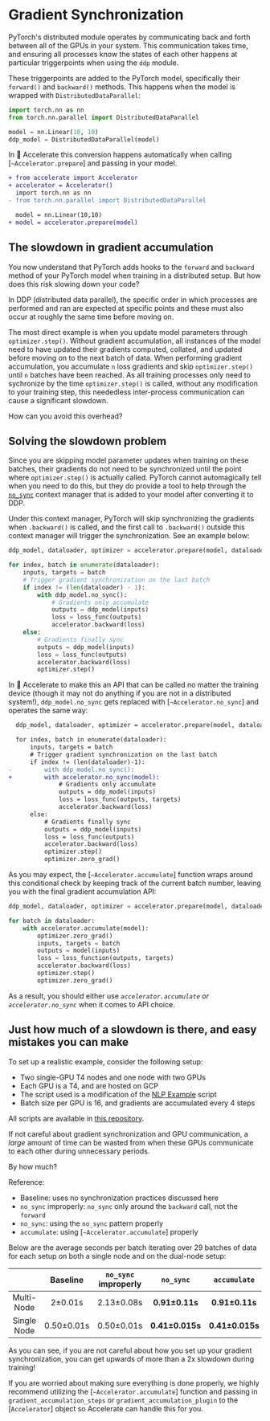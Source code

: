 <!--Copyright 2022 The HuggingFace Team. All rights reserved.

Licensed under the Apache License, Version 2.0 (the "License"); you may not use this file except in compliance with
the License. You may obtain a copy of the License at

http://www.apache.org/licenses/LICENSE-2.0

Unless required by applicable law or agreed to in writing, software distributed under the License is distributed on
an "AS IS" BASIS, WITHOUT WARRANTIES OR CONDITIONS OF ANY KIND, either express or implied. See the License for the
specific language governing permissions and limitations under the License.
-->

# Gradient Synchronization

PyTorch's distributed module operates by communicating back and forth between all of the GPUs in your system.
This communication takes time, and ensuring all processes know the states of each other happens at particular triggerpoints
when using the `ddp` module. 

These triggerpoints are added to the PyTorch model, specifically their `forward()` and `backward()` methods. 
This happens when the model is wrapped with `DistributedDataParallel`:
```python
import torch.nn as nn
from torch.nn.parallel import DistributedDataParallel

model = nn.Linear(10, 10)
ddp_model = DistributedDataParallel(model)
```
In 🤗 Accelerate this conversion happens automatically when calling [`~Accelerator.prepare`] and passing in your model.

```diff
+ from accelerate import Accelerator
+ accelerator = Accelerator()
  import torch.nn as nn
- from torch.nn.parallel import DistributedDataParallel

  model = nn.Linear(10,10)
+ model = accelerator.prepare(model)
```

## The slowdown in gradient accumulation

You now understand that PyTorch adds hooks to the `forward` and `backward` method of your PyTorch model when 
training in a distributed setup. But how does this risk slowing down your code?

In DDP (distributed data parallel), the specific order in which processes are performed and ran are expected
at specific points and these must also occur at roughly the same time before moving on.

The most direct example is when you update model parameters through
`optimizer.step()`.
Without gradient accumulation, all instances of the model need to have updated
their gradients computed, collated, and updated before moving on to the next
batch of data.
When performing gradient accumulation, you accumulate `n` loss gradients and
skip `optimizer.step()` until `n` batches have been reached. As all training
processes only need to sychronize by the time `optimizer.step()` is called,
without any modification to your training step, this neededless inter-process
communication can cause a significant slowdown.

 How can you avoid this overhead?

## Solving the slowdown problem

Since you are skipping model parameter updates when training on these batches, their gradients do not need to be synchronized until the point where `optimizer.step()` is actually called. 
PyTorch cannot automagically tell when you need to do this, but they do provide a tool to help through the [`no_sync`](https://pytorch.org/docs/stable/generated/torch.nn.parallel.DistributedDataParallel.html#torch.nn.parallel.DistributedDataParallel.no_sync) context manager
that is added to your model after converting it to DDP.

Under this context manager, PyTorch will skip synchronizing the gradients when
`.backward()` is called, and the first call to `.backward()` outside this 
context manager will trigger the synchronization. See an example below:
```python
ddp_model, dataloader, optimizer = accelerator.prepare(model, dataloader, optimizer)

for index, batch in enumerate(dataloader):
    inputs, targets = batch
    # Trigger gradient synchronization on the last batch
    if index != (len(dataloader) - 1):
        with ddp_model.no_sync():
            # Gradients only accumulate
            outputs = ddp_model(inputs)
            loss = loss_func(outputs)
            accelerator.backward(loss)
    else:
        # Gradients finally sync
        outputs = ddp_model(inputs)
        loss = loss_func(outputs)
        accelerator.backward(loss)
        optimizer.step()
```

In 🤗 Accelerate to make this an API that can be called no matter the training device (though it may not do anything if you are not in a distributed system!),
`ddp_model.no_sync` gets replaced with [`~Accelerator.no_sync`] and operates the same way:

```diff
  ddp_model, dataloader, optimizer = accelerator.prepare(model, dataloader, optimizer)

  for index, batch in enumerate(dataloader):
      inputs, targets = batch
      # Trigger gradient synchronization on the last batch
      if index != (len(dataloader)-1):
-         with ddp_model.no_sync():
+         with accelerator.no_sync(model):
              # Gradients only accumulate
              outputs = ddp_model(inputs)
              loss = loss_func(outputs, targets)
              accelerator.backward(loss)
      else:
          # Gradients finally sync
          outputs = ddp_model(inputs)
          loss = loss_func(outputs)
          accelerator.backward(loss)
          optimizer.step()
          optimizer.zero_grad()
```

As you may expect, the [`~Accelerator.accumulate`] function wraps around this conditional check by keeping track of the current batch number, leaving you with the final
gradient accumulation API:

```python
ddp_model, dataloader, optimizer = accelerator.prepare(model, dataloader, optimizer)

for batch in dataloader:
    with accelerator.accumulate(model):
        optimizer.zero_grad()
        inputs, targets = batch
        outputs = model(inputs)
        loss = loss_function(outputs, targets)
        accelerator.backward(loss)
        optimizer.step()
        optimizer.zero_grad()
```

As a result, you should either use *`accelerator.accumulate` or `accelerator.no_sync`* when it comes to API choice. 

## Just how much of a slowdown is there, and easy mistakes you can make

To set up a realistic example, consider the following setup:

* Two single-GPU T4 nodes and one node with two GPUs
* Each GPU is a T4, and are hosted on GCP
* The script used is a modification of the [NLP Example](https://github.com/muellerzr/timing_experiments/blob/main/baseline.py) script
* Batch size per GPU is 16, and gradients are accumulated every 4 steps

All scripts are available in [this repository](https://github.com/muellerzr/timing_experiments).

If not careful about gradient synchronization and GPU communication, a *large* amount of time can be wasted 
from when these GPUs communicate to each other during unnecessary periods.

By how much?

Reference:
- Baseline: uses no synchronization practices discussed here
- `no_sync` improperly: `no_sync` only around the `backward` call, not the `forward`
- `no_sync`: using the `no_sync` pattern properly
- `accumulate`: using [`~Accelerator.accumulate`] properly

Below are the average seconds per batch iterating over 29 batches of data for each setup on both a single node and on the dual-node setup:

|             | Baseline  | `no_sync` improperly | `no_sync` | `accumulate`| 
| :---------: | :-------: | :------------------: | :-------: | :---------: |
| Multi-Node  | 2±0.01s    | 2.13±0.08s | **0.91±0.11s** | **0.91±0.11s** |
| Single Node | 0.50±0.01s | 0.50±0.01s | **0.41±0.015s** | **0.41±0.015s** |

As you can see, if you are not careful about how you set up your gradient synchronization, you can get upwards of more than a 2x slowdown during training!

If you are worried about making sure everything is done properly, we highly recommend utilizing the [`~Accelerator.accumulate`] function and passing in
`gradient_accumulation_steps` or `gradient_accumulation_plugin` to the [`Accelerator`] object so Accelerate can handle this for you.

